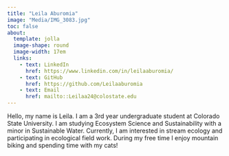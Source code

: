 ```yaml
---
title: "Leila Aburomia"
image: "Media/IMG_3083.jpg"
toc: false
about: 
  template: jolla
  image-shape: round
  image-width: 17em
  links:
    - text: LinkedIn
      href: https://www.linkedin.com/in/leilaaburomia/
    - text: GitHub
      href: https://github.com/Leilaaburomia
    - text: Email
      href: mailto::Leilaa24@colostate.edu
---
```


Hello, my name is Leila. I am a 3rd year undergraduate student at Colorado State University. I am studying Ecosystem Science and Sustainability with a minor in Sustainable Water. Currently, I am interested in stream ecology and participating in ecological field work. During my free time I enjoy mountain biking and spending time with my cats!
